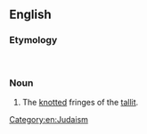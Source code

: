 ==English==
{{wikipedia}}
===Etymology===
{{etyl|he}} {{term|ציצית}}‎
===Noun===
{{en-noun}}

# The [[knot]]ted fringes of the [[tallit]].

[[Category:en:Judaism]]